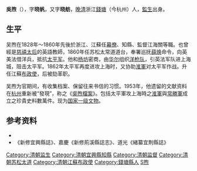 '''吳煦'''（{{bd|1809年||1872年|catIdx=Wu吳}}），字'''晓帆'''，又字'''晓舫'''，[[晚清|晚清]]浙江[[钱塘县|錢塘]]（今杭州）人，[[監生|監生]]出身。

==生平==

吴煦在1828年～1860年先後於浙江、江蘇任[[幕府_(中國)|幕僚]]、知縣、監督江海關等職。也曾經是[[慈禧太后|慈禧太后]]的英語教師，1860年任苏松太常道道台，奉署巡抚[[薛焕|薛焕]]命令，向英美法借洋兵，抵抗[[太平军|太平军]]。他和[[杨坊|杨坊]]密商，由[[华尔|华尔]]组织[[洋枪队|洋枪队]]，引英法军队进上海城，阻击太平军。1862年太平军再度进攻上海时，又协助[[淮軍|淮軍]]对太平军作战。升任江蘇[[布政使|布政使]]，后被劾革职。

吴煦为官期间，有收集档案、保留往来书信的习惯。1953年，他遗留的文献资料在[[杭州|杭州]]重新被“發現”，称之《[[吳煦檔案|吳煦檔案]]》。包括太平軍攻上海時之[[淮軍|淮軍]]與[[常勝軍|常勝軍]]成立之珍貴史料數萬件。现为[[国家一级文物|国家一级文物]]。

==参考资料==
* {{cite book|author=编纂委员会  |title=《上海旧政权建置志》 |year=2001年 |publisher=上海社会科学院出版社 |location=上海 |isbn=7-80618-881-9}}
*《新修宜興縣誌》、嘉慶《新修荊溪縣誌志》、道光《緒纂宜荆縣誌》
{{start box}}
{{succession box|[[薛焕|薛焕]]|[[黃芳_(清朝)|黄芳]]|[[苏松道|苏松道]][[道员|道员]]|1858年－1862年}}
{{succession box|[[陳培之|陳培之]]|[[唐守道|唐守道]]|[[清朝|清朝]]江蘇[[宜興縣|宜興縣]][[知縣|知縣]]|<small>道光二十九年 - 道光三十年</small>}}
{{end box}}

{{清朝官员小作品}}
{{DEFAULTSORT:Wu吳}}
[[Category:清朝监生|Category:清朝监生]]
[[Category:清朝宜興縣知縣|Category:清朝宜興縣知縣]]
[[Category:清朝监督|Category:清朝监督]]
[[Category:清朝苏松太道|Category:清朝苏松太道]]
[[Category:清朝江蘇布政使|Category:清朝江蘇布政使]]
[[Category:錢塘縣人|Category:錢塘縣人]]
[[Category:吳姓|S煦]]